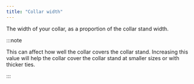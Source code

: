 ```yaml
---
title: "Collar width"
---
```


The width of your collar, as a proportion of the collar stand width.

:::note


This can affect how well the collar covers the collar stand. Increasing this value will help the collar cover the collar stand at smaller sizes or with thicker ties.

:::




